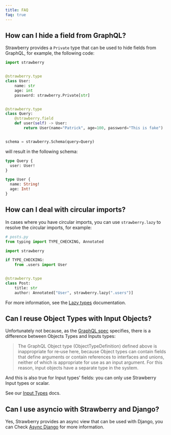 ```yaml
---
title: FAQ
faq: true
---
```



## How can I hide a field from GraphQL?

Strawberry provides a `Private` type that can be used to hide fields from
GraphQL, for example, the following code:

```python
import strawberry


@strawberry.type
class User:
    name: str
    age: int
    password: strawberry.Private[str]


@strawberry.type
class Query:
    @strawberry.field
    def user(self) -> User:
        return User(name="Patrick", age=100, password="This is fake")


schema = strawberry.Schema(query=Query)
```

will result in the following schema:

```graphql
type Query {
  user: User!
}

type User {
  name: String!
  age: Int!
}
```

## How can I deal with circular imports?

In cases where you have circular imports, you can use `strawberry.lazy` to
resolve the circular imports, for example:

```python
# posts.py
from typing import TYPE_CHECKING, Annotated

import strawberry

if TYPE_CHECKING:
    from .users import User


@strawberry.type
class Post:
    title: str
    author: Annotated["User", strawberry.lazy(".users")]
```

For more information, see the [Lazy types](./types/lazy.md) documentation.

## Can I reuse Object Types with Input Objects?

Unfortunately not because, as the
[GraphQL spec](https://spec.graphql.org/June2018/#sec-Input-Objects) specifies,
there is a difference between Objects Types and Inputs types:

> The GraphQL Object type (ObjectTypeDefinition) defined above is inappropriate
> for re‐use here, because Object types can contain fields that define arguments
> or contain references to interfaces and unions, neither of which is
> appropriate for use as an input argument. For this reason, input objects have
> a separate type in the system.

And this is also true for Input types' fields: you can only use Strawberry Input
types or scalar.

See our [Input Types](./types/input-types.md) docs.

## Can I use asyncio with Strawberry and Django?

Yes, Strawberry provides an async view that can be used with Django, you can
Check [Async Django](./integrations/django.md#async-django) for more
information.
